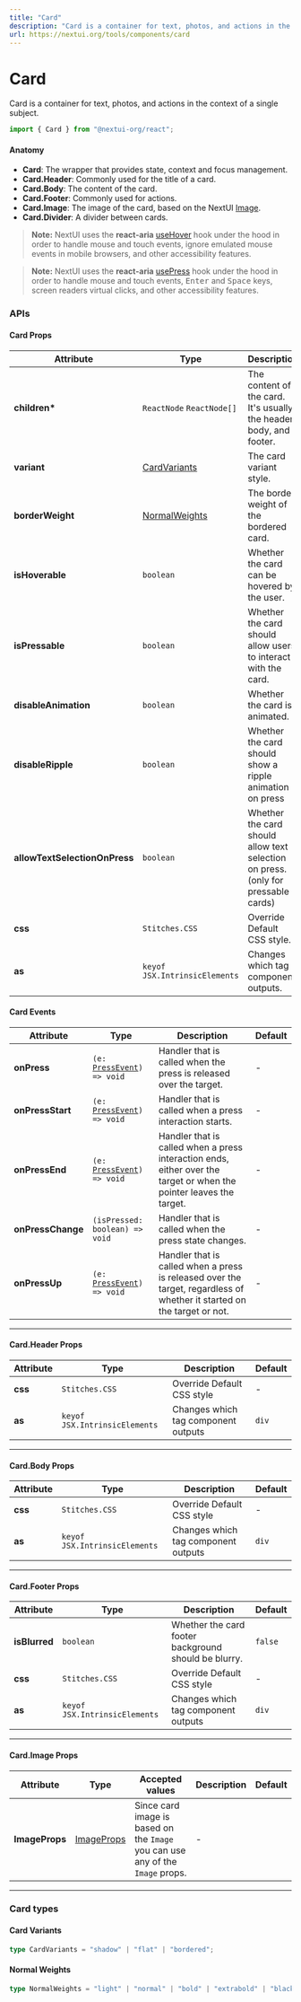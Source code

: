 ```yaml
---
title: "Card"
description: "Card is a container for text, photos, and actions in the context of a single subject."
url: https://nextui.org/tools/components/card
---
```


# Card

Card is a container for text, photos, and actions in the context of a single subject.

```jsx
import { Card } from "@nextui-org/react";
```

<CarbonAd />

<Spacer y={2} />

#### Anatomy

- **Card**: The wrapper that provides state, context and focus management.
- **Card.Header**: Commonly used for the title of a card.
- **Card.Body**: The content of the card.
- **Card.Footer**: Commonly used for actions.
- **Card.Image**: The image of the card, based on the NextUI [Image](/tools/components/image).
- **Card.Divider**: A divider between cards.

<Spacer y={2} />

<Playground
  title="Default"
  desc="Cards have no fixed width to start, so they'll naturally fill the full width of its parent element."
  files={cardContent.defaultCard}
/>

<Playground
  title="Variants"
  desc="Cards can be given a variety of visual styles. There are three variants: `shadow`, `flat`, and `bordered`."
  files={cardContent.variants}
/>

<Playground
  title="Hoverable"
  desc="You can apply a fancy hover animation with the `isHoverable` prop."
  files={cardContent.hoverable}
/>

> **Note:** NextUI uses the **react-aria** [useHover](https://react-spectrum.adobe.com/react-aria/useHover.html) hook under the hood in order to handle mouse and touch events, ignore emulated mouse events in mobile browsers, and other accessibility features.

<Playground
  title="Pressable"
  desc="You can use the `isPressable` property to allow users to interact with the entirety of its surface
  to trigger its main action, be it an expansion, a link to another screen or some other behavior."
  files={cardContent.pressable}
/>

> **Note:** NextUI uses the **react-aria** [usePress](https://react-spectrum.adobe.com/react-aria/usePress.html) hook under the hood in order to handle mouse and touch events, <kbd>Enter</kbd> and <kbd>Space</kbd> keys, screen readers virtual clicks, and other accessibility features.

<Playground
  title="With divider"
  desc="You can add a divider between cards with the `Card.Divider` component."
  files={cardContent.divider}
/>

<Playground
  title="With Footer"
  desc="You can use the `Card.Footer` component to add actions, details or another information to the `Card`."
  files={cardContent.footer}
/>

<Playground
  title="Cover Image"
  desc="You can use the `Card.Image` component to add an image to the `Card`."
  files={cardContent.cover}
/>

<Playground
  title="Primary Action"
  desc="You can use the `isPressable` property to allow users to interact with the `Card`."
  files={cardContent.action}
/>

<Spacer y={3} />

### APIs

<Spacer y={2} />

#### Card Props

| Attribute                     | Type                             | Description                                                                       | Default  |
| ----------------------------- | -------------------------------- | --------------------------------------------------------------------------------- | -------- |
| **children\***                | `ReactNode` `ReactNode[]`        | The content of the card. It's usually the header, body, and footer.               | -        |
| **variant**                   | [CardVariants](#card-variants)   | The card variant style.                                                           | `shadow` |
| **borderWeight**              | [NormalWeights](#normal-weights) | The border weight of the bordered card.                                           | `light`  |
| **isHoverable**               | `boolean`                        | Whether the card can be hovered by the user.                                      | `false`  |
| **isPressable**               | `boolean`                        | Whether the card should allow users to interact with the card.                    | `false`  |
| **disableAnimation**          | `boolean`                        | Whether the card is animated.                                                     | `false`  |
| **disableRipple**             | `boolean`                        | Whether the card should show a ripple animation on press                          | `false`  |
| **allowTextSelectionOnPress** | `boolean`                        | Whether the card should allow text selection on press. (only for pressable cards) | `true`   |
| **css**                       | `Stitches.CSS`                   | Override Default CSS style.                                                       | -        |
| **as**                        | `keyof JSX.IntrinsicElements`    | Changes which tag component outputs.                                              | `div`    |

<Spacer y={1} />

#### Card Events

| Attribute         | Type                                                                                                    | Description                                                                                                             | Default |
| ----------------- | ------------------------------------------------------------------------------------------------------- | ----------------------------------------------------------------------------------------------------------------------- | ------- |
| **onPress**       | <Code>(e: [PressEvent](https://react-spectrum.adobe.com/react-aria/usePress.html#usage)) => void</Code> | Handler that is called when the press is released over the target.                                                      | -       |
| **onPressStart**  | <Code>(e: [PressEvent](https://react-spectrum.adobe.com/react-aria/usePress.html#usage)) => void</Code> | Handler that is called when a press interaction starts.                                                                 | -       |
| **onPressEnd**    | <Code>(e: [PressEvent](https://react-spectrum.adobe.com/react-aria/usePress.html#usage)) => void</Code> | Handler that is called when a press interaction ends, either over the target or when the pointer leaves the target.     | -       |
| **onPressChange** | <Code>(isPressed: boolean) => void</Code>                                                               | Handler that is called when the press state changes.                                                                    | -       |
| **onPressUp**     | <Code>(e: [PressEvent](https://react-spectrum.adobe.com/react-aria/usePress.html#usage)) => void</Code> | Handler that is called when a press is released over the target, regardless of whether it started on the target or not. | -       |

<Spacer y={2} />

---

<Spacer y={2} />

#### Card.Header Props

| Attribute | Type                          | Description                         | Default |
| --------- | ----------------------------- | ----------------------------------- | ------- |
| **css**   | `Stitches.CSS`                | Override Default CSS style          | -       |
| **as**    | `keyof JSX.IntrinsicElements` | Changes which tag component outputs | `div`   |

<Spacer y={2} />

---

<Spacer y={2} />

#### Card.Body Props

| Attribute | Type                          | Description                         | Default |
| --------- | ----------------------------- | ----------------------------------- | ------- |
| **css**   | `Stitches.CSS`                | Override Default CSS style          | -       |
| **as**    | `keyof JSX.IntrinsicElements` | Changes which tag component outputs | `div`   |

<Spacer y={2} />

---

<Spacer y={2} />

#### Card.Footer Props

| Attribute     | Type                          | Description                                          | Default |
| ------------- | ----------------------------- | ---------------------------------------------------- | ------- |
| **isBlurred** | `boolean`                     | Whether the card footer background should be blurry. | `false` |
| **css**       | `Stitches.CSS`                | Override Default CSS style                           | -       |
| **as**        | `keyof JSX.IntrinsicElements` | Changes which tag component outputs                  | `div`   |

<Spacer y={2} />

---

<Spacer y={2} />

#### Card.Image Props

| Attribute      | Type                                              | Accepted values                                                                | Description | Default |
| -------------- | ------------------------------------------------- | ------------------------------------------------------------------------------ | ----------- | ------- |
| **ImageProps** | [ImageProps](/tools/components/image#image-props) | Since card image is based on the `Image` you can use any of the `Image` props. | -           |

<Spacer y={2} />

---

<Spacer y={2} />

### Card types

<Spacer y={1} />

#### Card Variants

```ts
type CardVariants = "shadow" | "flat" | "bordered";
```

#### Normal Weights

```ts
type NormalWeights = "light" | "normal" | "bold" | "extrabold" | "black";
```
